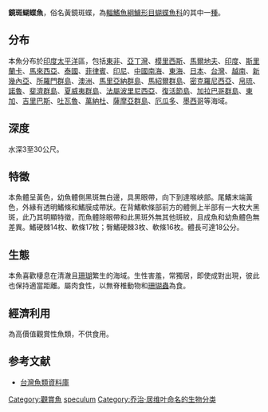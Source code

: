 {{Speciesbox
| name = 鏡斑蝴蝶魚
| image = bep_chaetodon_speculum.jpg
| image_width = 250px
| status = LC
| status_system = IUCN3.1
| genus = Chaetodon
| species = speculum
| authority = [[Cuvier|Cuvier]], 1831
| synonyms = *''Chaetodon ocellifer''<br /><small>Franz, 1910</small>
*''Chaetodon spilopleura''<br /><small>Cuvier, 1831</small>
}}

'''鏡斑蝴蝶魚'''，俗名黃鏡斑蝶，為[[輻鰭魚綱|輻鰭魚綱]][[鱸形目|鱸形目]][[蝴蝶魚科|蝴蝶魚科]]的其中一[[種|種]]。

==分布==
本魚分布於[[印度|印度]][[太平洋|太平洋]]區，包括[[東非|東非]]、[[亞丁灣|亞丁灣]]、[[模里西斯|模里西斯]]、[[馬爾地夫|馬爾地夫]]、[[印度|印度]]、[[斯里蘭卡|斯里蘭卡]]、[[馬來西亞|馬來西亞]]、[[泰國|泰國]]、[[菲律賓|菲律賓]]、[[印尼|印尼]]、[[中國|中國]][[南海|南海]]、[[東海|東海]]、[[日本|日本]]、[[台灣|台灣]]、[[越南|越南]]、[[新幾內亞|新幾內亞]]、[[所羅門群島|所羅門群島]]、[[澳洲|澳洲]]、[[馬里亞納群島|馬里亞納群島]]、[[馬紹爾群島|馬紹爾群島]]、[[密克羅尼西亞|密克羅尼西亞]]、[[帛琉|帛琉]]、[[諾魯|諾魯]]、[[斐濟群島|斐濟群島]]、[[夏威夷群島|夏威夷群島]]、[[法屬波里尼西亞|法屬波里尼西亞]]、[[復活節島|復活節島]]、[[加拉巴哥群島|加拉巴哥群島]]、[[東加|東加]]、[[吉里巴斯|吉里巴斯]]、[[吐瓦魯|吐瓦魯]]、[[萬納杜|萬納杜]]、[[薩摩亞群島|薩摩亞群島]]、[[厄瓜多|厄瓜多]]、[[墨西哥|墨西哥]]等海域。

==深度==
水深3至30公尺。

==特徵==
本魚體呈黃色，幼魚體側黑斑無白邊，具黑眼帶，向下到達喉峽部。尾鰭末端黃色，外緣有透明鰭條和鰭膜成帶狀。在背鰭軟條部前方的體側上半部有一大枚大黑斑，此乃其明顯特徵，而魚體除眼帶和此黑斑外無其他斑紋，且成魚和幼魚體色無差異。鰭硬棘14枚、軟條17枚；臀鰭硬棘3枚、軟條16枚。體長可達18公分。

==生態==
本魚喜歡棲息在清澈且[[珊瑚|珊瑚]]繁生的海域。生性害羞，常獨居，即使成對出現，彼此也保持適當距離。屬肉食性，以無脊椎動物和[[珊瑚蟲|珊瑚蟲]]為食。

==經濟利用==
為高價值觀賞性魚類，不供食用。

==参考文献==
*[http://fishdb.sinica.edu.tw/ 台灣魚類資料庫]
{{Taxonbar|from=Q3087269}}

[[Category:觀賞魚|Category:觀賞魚]]
[[Category:蝴蝶魚屬|speculum]]
[[Category:乔治·居维叶命名的生物分类|Category:乔治·居维叶命名的生物分类]]